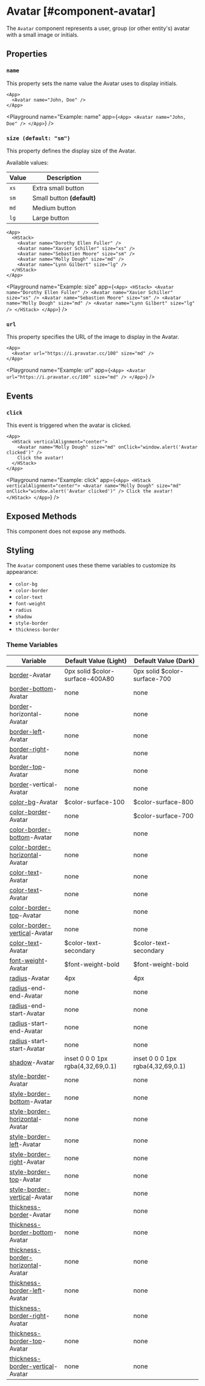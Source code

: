 
# Avatar [#component-avatar]

The `Avatar` component represents a user, group (or other entity's) avatar with a small image or initials.



## Properties

### `name`

This property sets the name value the Avatar uses to display initials.

```ueml copy
<App>
  <Avatar name="John, Doe" />
</App>
```

<Playground
  name="Example: name"
  app={`
    <App>
      <Avatar name="John, Doe" />
    </App>
  `}
/>

### `size (default: "sm")`

This property defines the display size of the Avatar.

Available values:

| Value | Description |
| --- | --- |
| `xs` | Extra small button |
| `sm` | Small button **(default)** |
| `md` | Medium button |
| `lg` | Large button |


```ueml copy
<App>
  <HStack>
    <Avatar name="Dorothy Ellen Fuller" />
    <Avatar name="Xavier Schiller" size="xs" />
    <Avatar name="Sebastien Moore" size="sm" />
    <Avatar name="Molly Dough" size="md" />
    <Avatar name="Lynn Gilbert" size="lg" />
  </HStack>
</App>
```

<Playground
  name="Example: size"
  app={`
    <App>
      <HStack>
        <Avatar name="Dorothy Ellen Fuller" />
        <Avatar name="Xavier Schiller" size="xs" />
        <Avatar name="Sebastien Moore" size="sm" />
        <Avatar name="Molly Dough" size="md" />
        <Avatar name="Lynn Gilbert" size="lg" />
      </HStack>
    </App>
  `}
/>

### `url`

This property specifies the URL of the image to display in the Avatar.

```ueml copy
<App>
  <Avatar url="https://i.pravatar.cc/100" size="md" />
</App>
```

<Playground
  name="Example: url"
  app={`
    <App>
      <Avatar url="https://i.pravatar.cc/100" size="md" />
    </App>
  `}
/>

## Events

### `click`

This event is triggered when the avatar is clicked.

```ueml copy
<App>
  <HStack verticalAlignment="center">
    <Avatar name="Molly Dough" size="md" onClick="window.alert('Avatar clicked')" />
    Click the avatar!
  </HStack>
</App>
```

<Playground
  name="Example: click"
  app={`
    <App>
      <HStack verticalAlignment="center">
        <Avatar name="Molly Dough" size="md" onClick="window.alert('Avatar clicked')" />
        Click the avatar!
      </HStack>
    </App>
  `}
/>

## Exposed Methods

This component does not expose any methods.

## Styling

The `Avatar` component uses these theme variables to customize its appearance:

- `color-bg`
- `color-border`
- `color-text`
- `font-weight`
- `radius`
- `shadow`
- `style-border`
- `thickness-border`

### Theme Variables

| Variable | Default Value (Light) | Default Value (Dark) |
| --- | --- | --- |
| [border](../styles-and-themes/common-units/#border)-Avatar | 0px solid $color-surface-400A80 | 0px solid $color-surface-700 |
| [border-bottom](../styles-and-themes/common-units/#border)-Avatar | <GrayText>none</GrayText> | <GrayText>none</GrayText> |
| [border](../styles-and-themes/common-units/#border)-horizontal-Avatar | <GrayText>none</GrayText> | <GrayText>none</GrayText> |
| [border-left](../styles-and-themes/common-units/#border)-Avatar | <GrayText>none</GrayText> | <GrayText>none</GrayText> |
| [border-right](../styles-and-themes/common-units/#border)-Avatar | <GrayText>none</GrayText> | <GrayText>none</GrayText> |
| [border-top](../styles-and-themes/common-units/#border)-Avatar | <GrayText>none</GrayText> | <GrayText>none</GrayText> |
| [border](../styles-and-themes/common-units/#border)-vertical-Avatar | <GrayText>none</GrayText> | <GrayText>none</GrayText> |
| [color-bg](../styles-and-themes/common-units/#color)-Avatar | $color-surface-100 | $color-surface-800 |
| [color-border](../styles-and-themes/common-units/#color)-Avatar | <GrayText>none</GrayText> | $color-surface-700 |
| [color-border-bottom](../styles-and-themes/common-units/#color)-Avatar | <GrayText>none</GrayText> | <GrayText>none</GrayText> |
| [color-border-horizontal](../styles-and-themes/common-units/#color)-Avatar | <GrayText>none</GrayText> | <GrayText>none</GrayText> |
| [color-text](../styles-and-themes/common-units/#color)-Avatar | <GrayText>none</GrayText> | <GrayText>none</GrayText> |
| [color-text](../styles-and-themes/common-units/#color)-Avatar | <GrayText>none</GrayText> | <GrayText>none</GrayText> |
| [color-border-top](../styles-and-themes/common-units/#color)-Avatar | <GrayText>none</GrayText> | <GrayText>none</GrayText> |
| [color-border-vertical](../styles-and-themes/common-units/#color)-Avatar | <GrayText>none</GrayText> | <GrayText>none</GrayText> |
| [color-text](../styles-and-themes/common-units/#color)-Avatar | $color-text-secondary | $color-text-secondary |
| [font-weight](../styles-and-themes/common-units/#font-weight)-Avatar | $font-weight-bold | $font-weight-bold |
| [radius](../styles-and-themes/common-units/#border-rounding)-Avatar | 4px | 4px |
| [radius](../styles-and-themes/common-units/#border-rounding)-end-end-Avatar | <GrayText>none</GrayText> | <GrayText>none</GrayText> |
| [radius](../styles-and-themes/common-units/#border-rounding)-end-start-Avatar | <GrayText>none</GrayText> | <GrayText>none</GrayText> |
| [radius](../styles-and-themes/common-units/#border-rounding)-start-end-Avatar | <GrayText>none</GrayText> | <GrayText>none</GrayText> |
| [radius](../styles-and-themes/common-units/#border-rounding)-start-start-Avatar | <GrayText>none</GrayText> | <GrayText>none</GrayText> |
| [shadow](../styles-and-themes/common-units/#color)-Avatar | inset 0 0 0 1px rgba(4,32,69,0.1) | inset 0 0 0 1px rgba(4,32,69,0.1) |
| [style-border](../styles-and-themes/common-units/#border-style)-Avatar | <GrayText>none</GrayText> | <GrayText>none</GrayText> |
| [style-border-bottom](../styles-and-themes/common-units/#border-style)-Avatar | <GrayText>none</GrayText> | <GrayText>none</GrayText> |
| [style-border-horizontal](../styles-and-themes/common-units/#border-style)-Avatar | <GrayText>none</GrayText> | <GrayText>none</GrayText> |
| [style-border-left](../styles-and-themes/common-units/#border-style)-Avatar | <GrayText>none</GrayText> | <GrayText>none</GrayText> |
| [style-border-right](../styles-and-themes/common-units/#border-style)-Avatar | <GrayText>none</GrayText> | <GrayText>none</GrayText> |
| [style-border-top](../styles-and-themes/common-units/#border-style)-Avatar | <GrayText>none</GrayText> | <GrayText>none</GrayText> |
| [style-border-vertical](../styles-and-themes/common-units/#border-style)-Avatar | <GrayText>none</GrayText> | <GrayText>none</GrayText> |
| [thickness-border](../styles-and-themes/common-units/#size)-Avatar | <GrayText>none</GrayText> | <GrayText>none</GrayText> |
| [thickness-border-bottom](../styles-and-themes/common-units/#size)-Avatar | <GrayText>none</GrayText> | <GrayText>none</GrayText> |
| [thickness-border-horizontal](../styles-and-themes/common-units/#size)-Avatar | <GrayText>none</GrayText> | <GrayText>none</GrayText> |
| [thickness-border-left](../styles-and-themes/common-units/#size)-Avatar | <GrayText>none</GrayText> | <GrayText>none</GrayText> |
| [thickness-border-right](../styles-and-themes/common-units/#size)-Avatar | <GrayText>none</GrayText> | <GrayText>none</GrayText> |
| [thickness-border-top](../styles-and-themes/common-units/#size)-Avatar | <GrayText>none</GrayText> | <GrayText>none</GrayText> |
| [thickness-border-vertical](../styles-and-themes/common-units/#size)-Avatar | <GrayText>none</GrayText> | <GrayText>none</GrayText> |

